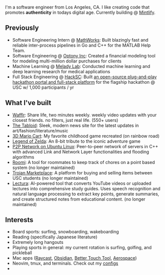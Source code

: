 
<NameTransition />

I'm a software engineer from Los Angeles, CA. I like creating code that promotes
**authenticity** in todays digital age. Currently building @ [Mintlify](https://mintlify.com).

## Previously

- Software Engineering Intern @ [MathWorks](https://www.mathworks.com/): Built blazingly fast and reliable inter-process pipelines in Go and C++ for the MATLAB Help Team.
- Software Engineering @ [Optony Inc](https://optonyusa.com/): Created a financial modeling tool for modeling multi-million dollar purchases for clients
- Machine Learning @ [Melady Lab](https://usc-melady.github.io/melady_website/): Conducted machine learning and deep learning research for medical applications
- Full Stack Engineering @ [HackSC](https://hacksc.com): Built [an open-source plug-and-play hackathon portal and full-stack platform](https://github.com/hacksc/hibiscus) for the flagship hackathon @ USC w/ 1,000 participants / yr

## What I've built

- [Wafflr](/n/wafflr): Share life, two minutes weekly. weekly video updates with your closest friends. no filters, just real life. (550+ users)
- [The Tabloid](/n/tabloid/): Sleek, modern news site for the latest updates in art/fashion/literature/music
- [3D Mario Cart](/n/mario-cart): My favorite childhood game recreated (on rainbow road)
- [Legend of Zelda](/n/zelda): An 8-bit tribute to the iconic adventure game
- [P2P Network on Ubuntu Linux](/): Peer-to-peer network of servers in C++ with advanced Link and Network Layer functionalities and flooding algorithms
- [Roomi](https://github.com/yangleyland/roomi): A tool for roommates to keep track of chores on a point based system (no longer maintained)
- [Trojan Marketplace](https://github.com/yangleyland/Trojan-Marketplace): A platform for buying and selling items between USC students (no longer maintained)
- [Lectura](https://github.com/seanpixel/Lectura): AI-powered tool that converts YouTube videos or uploaded lectures into comprehensive study guides. Uses speech recognition and natural language processing to extract key points, generate summaries, and create structured notes from educational content. (no longer maintained)

## Interests

- Board sports: surfing, snowboarding, wakeboarding
- Reading (specifically Japanese literature)
- Extremely long hangouts
- Playing sports in general: my current rotation is surfing, golfing, and pickleball
- Mac apps ([Raycast](https://www.raycast.com/), [Obsidian](https://obsidian.md/), [Better Touch Tool](https://folivora.ai/), [Aerospace](https://github.com/nikitabobko/AeroSpace))
- Neovim, tmux, and terminals. Check out my [configs](https://github.com/yangleyland/configs)
- <GitHubStats username="yangleyland" />
